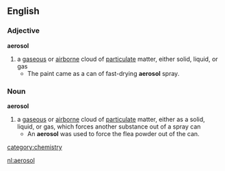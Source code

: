 ==English==
=== Adjective ===
'''aerosol'''
# a [[gaseous]] or [[airborne]] cloud of [[particulate]] matter, either solid, liquid, or gas
#* The paint came as a can of fast-drying '''aerosol''' spray.

=== Noun ===
'''aerosol'''

# a [[gaseous]] or [[airborne]] cloud of [[particulate]] matter, either as a solid, liquid, or gas, which forces another substance out of a spray can
#* An '''aerosol''' was used to force the flea powder out of the can.

[[category:chemistry]]

[[nl:aerosol]]
